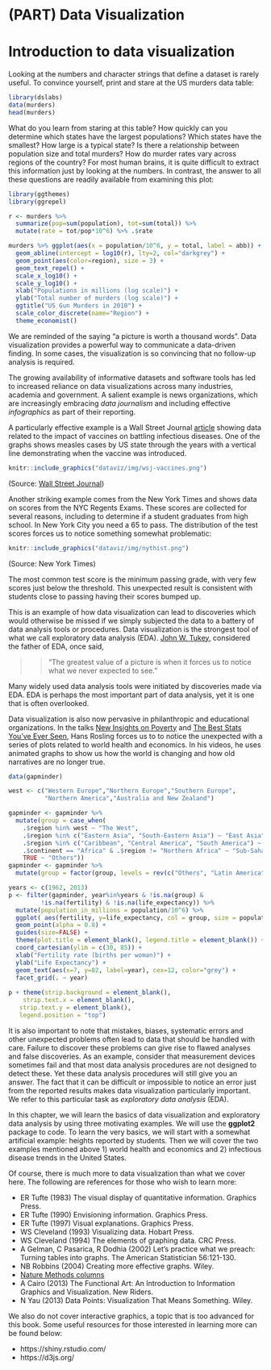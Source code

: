 # (PART) Data Visualization {-}


# Introduction to data visualization

Looking at the numbers and character strings that define a dataset is rarely useful. To convince yourself, print and stare at the US murders data table:

```r
library(dslabs)
data(murders)
head(murders)
```

What do you learn from staring at this table? How quickly can you determine which states have the largest populations? Which states have the smallest? How large is a typical state? Is there a relationship between population size and total murders? How do murder rates vary across regions of the country?  For most human brains, it is quite difficult to extract this information just by looking at the numbers. In contrast, the answer to all these questions are readily available from examining this plot: 

```r
library(ggthemes)
library(ggrepel)

r <- murders %>% 
  summarize(pop=sum(population), tot=sum(total)) %>% 
  mutate(rate = tot/pop*10^6) %>% .$rate

murders %>% ggplot(aes(x = population/10^6, y = total, label = abb)) +  
  geom_abline(intercept = log10(r), lty=2, col="darkgrey") +
  geom_point(aes(color=region), size = 3) +
  geom_text_repel() + 
  scale_x_log10() +
  scale_y_log10() +
  xlab("Populations in millions (log scale)") + 
  ylab("Total number of murders (log scale)") +
  ggtitle("US Gun Murders in 2010") +
  scale_color_discrete(name="Region") +
  theme_economist()
```


We are reminded of the saying "a picture is worth a thousand words". Data visualization provides a powerful way to communicate a data-driven finding. In some cases, the visualization is so convincing that no follow-up analysis is required. 

The growing availability of informative datasets and software tools has led to increased reliance on data visualizations across many industries, academia and government. A salient example is news organizations, which are increasingly embracing _data journalism_ and including effective _infographics_ as part of their reporting. 

A particularly effective example is a Wall Street Journal [article](http://graphics.wsj.com/infectious-diseases-and-vaccines/?mc_cid=711ddeb86e) showing data related to the impact of vaccines on battling infectious diseases. One of the graphs shows measles cases by US state through the years with a vertical line demonstrating when the vaccine was introduced.

```r
knitr::include_graphics("dataviz/img/wsj-vaccines.png")
```

(Source: [Wall Street Journal](http://graphics.wsj.com/infectious-diseases-and-vaccines/))

Another striking example comes from the New York Times and shows data on scores from the NYC Regents Exams. These scores are collected for several reasons, including to determine if a student graduates from high school. In New York City you need a 65 to pass. The distribution of the test scores forces us to notice something somewhat problematic:

```r
knitr::include_graphics("dataviz/img/nythist.png")
```

(Source: New York Times)

The most common test score is the minimum passing grade, with very few scores just below the threshold. This unexpected result is consistent with students close to passing having their scores bumped up.

This is an example of how data visualization can lead to discoveries which would otherwise be missed if we simply subjected the data to a battery of data analysis tools or procedures. Data visualization is the strongest tool of what we call exploratory data analysis (EDA). [John W. Tukey](https://en.wikipedia.org/wiki/John_Tukey), considered the father of EDA, once said,

>> "The greatest value of a picture is when it forces us to notice what we never 
expected to see." 

Many widely used data analysis tools were initiated by discoveries made via EDA. EDA is perhaps the most important part of data analysis, yet it is one that is often overlooked.

Data visualization is also now pervasive in philanthropic and educational organizations. In the talks [New Insights on Poverty](https://www.ted.com/talks/hans_rosling_reveals_new_insights_on_poverty?language=en) and [The Best Stats You've Ever Seen](https://www.ted.com/talks/hans_rosling_shows_the_best_stats_you_ve_ever_seen), Hans Rosling forces us to to notice the unexpected with a series of plots related to world health and economics. In his videos, he uses animated graphs to show us how the world is changing and how old narratives are no longer true.


```r
data(gapminder)

west <- c("Western Europe","Northern Europe","Southern Europe",
          "Northern America","Australia and New Zealand")

gapminder <- gapminder %>% 
  mutate(group = case_when(
    .$region %in% west ~ "The West",
    .$region %in% c("Eastern Asia", "South-Eastern Asia") ~ "East Asia",
    .$region %in% c("Caribbean", "Central America", "South America") ~ "Latin America",
    .$continent == "Africa" & .$region != "Northern Africa" ~ "Sub-Saharan Africa",
    TRUE ~ "Others"))
gapminder <- gapminder %>% 
  mutate(group = factor(group, levels = rev(c("Others", "Latin America", "East Asia","Sub-Saharan Africa", "The West"))))

years <- c(1962, 2013)
p <- filter(gapminder, year%in%years & !is.na(group) & 
         !is.na(fertility) & !is.na(life_expectancy)) %>%
  mutate(population_in_millions = population/10^6) %>%
  ggplot( aes(fertility, y=life_expectancy, col = group, size = population_in_millions)) +
  geom_point(alpha = 0.8) +
  guides(size=FALSE) +
  theme(plot.title = element_blank(), legend.title = element_blank()) + 
  coord_cartesian(ylim = c(30, 85)) + 
  xlab("Fertility rate (births per woman)") +
  ylab("Life Expectancy") + 
  geom_text(aes(x=7, y=82, label=year), cex=12, color="grey") +
  facet_grid(. ~ year)
    
p + theme(strip.background = element_blank(),
    strip.text.x = element_blank(),
   strip.text.y = element_blank(),
   legend.position = "top")
```

It is also important to note that mistakes, biases, systematic errors and other unexpected problems often lead to data that should be handled with care. Failure to discover these problems can give rise to flawed analyses and false discoveries. As an example, consider that measurement devices sometimes fail and that most data analysis procedures are not designed to detect these. 
Yet these data analysis procedures will still give you an answer. The fact that it can be difficult or impossible to notice an error just from the reported results makes data visualization particularly important. We refer to this particular task as _exploratory data analysis_ (EDA).

In this chapter, we will learn the basics of data visualization and exploratory data analysis by using three motivating examples. We will use the __ggplot2__ package to code. To learn the very basics, we will start with a somewhat artificial example: heights reported by students. Then we will cover the two examples mentioned above 1) world health and economics and 2) infectious disease trends in the United States.

Of course, there is much more to data visualization than what we cover here. The following are references for those who wish to learn more: 


* ER Tufte (1983) The visual display of quantitative information.
Graphics Press.
* ER Tufte (1990) Envisioning information. Graphics Press.
*  ER Tufte (1997) Visual explanations. Graphics Press.
* WS Cleveland (1993) Visualizing data. Hobart Press.
* WS Cleveland (1994) The elements of graphing data. CRC Press.
* A Gelman, C Pasarica, R Dodhia (2002) Let's practice what we preach:
Turning tables into graphs. The American Statistician 56:121-130.
* NB Robbins (2004) Creating more effective graphs. Wiley.
* [Nature Methods columns](http://bang.clearscience.info/?p=546) 
* A Cairo (2013) The Functional Art: An Introduction to Information Graphics and Visualization. New Riders.
* N Yau (2013) Data Points: Visualization That Means Something. Wiley.

We also do not cover interactive graphics, a topic that is too advanced for this book. Some useful resources for those interested in learning more can be found below:

- https://shiny.rstudio.com/
- https://d3js.org/




